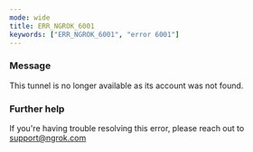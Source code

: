 ```yaml
---
mode: wide
title: ERR_NGROK_6001
keywords: ["ERR_NGROK_6001", "error 6001"]
---
```



### Message

This tunnel is no longer available as its account was not found.

<ErrorDetails />

### Further help

If you're having trouble resolving this error, please reach out to [support@ngrok.com](mailto:support@ngrok.com?subject=Help%20with%20ERR_NGROK_6001)
